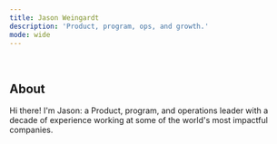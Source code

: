 ```yaml
---
title: Jason Weingardt
description: 'Product, program, ops, and growth.'
mode: wide
---
```


<img
  className="block dark:hidden"
  noZoom src=""
/>
<img
  className="hidden dark:block"
  noZoom src=""
/>

## About

Hi there! I'm Jason: a Product, program, and operations leader with a decade of experience working at some of the world's most impactful companies. 

<CardGroup cols={3}>
  <Card
    title="My Work"
    icon="file-user"
    href="/pages/my-work"
  >
  </Card>
  <Card
    title="Resume"
    icon="briefcase"
    href="https://resume.io/r/HCLqdNUge"
  >
  </Card>
  <Card
    title="Contact me"
    icon="envelope"
    href="https://www.linkedin.com/in/jasonweingardt/"
  >
  </Card>
</CardGroup>